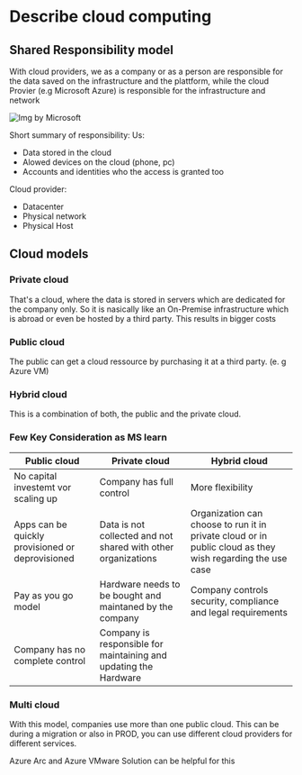 # Describe cloud computing

## Shared Responsibility model
With cloud providers, we as a company or as a person are responsible for the data saved on the infrastructure and the plattform, while the cloud Provier (e.g Microsoft Azure) is responsible for the infrastructure and network

![Img by Microsoft](https://learn.microsoft.com/en-us/training/wwl-azure/describe-cloud-compute/media/shared-responsibility-b3829bfe.svg)

Short summary of responsibility:
Us:
- Data stored in the cloud
- Alowed devices on the cloud (phone, pc)
- Accounts and identities who the access is granted too

Cloud provider:
- Datacenter
- Physical network
- Physical Host

## Cloud models
### Private cloud
That's a cloud, where the data is stored in servers which are dedicated for the company only. So it is nasically like an On-Premise infrastructure which is abroad or even be hosted by a third party.
This results in bigger costs

### Public cloud
The public can get a cloud ressource by purchasing it at a third party. (e. g Azure VM)

### Hybrid cloud
This is a combination of both, the public and the private cloud.

### Few Key Consideration as MS learn
| Public cloud                                     | Private cloud                                                    | Hybrid cloud                                                                                              |
| ------------------------------------------------ | ---------------------------------------------------------------- | --------------------------------------------------------------------------------------------------------- |
| No capital investemt vor scaling up              | Company has full control                                         | More flexibility                                                                                          |
| Apps can be quickly provisioned or deprovisioned | Data is not collected and not shared with other organizations    | Organization can choose to run it in private cloud or in public cloud as they wish regarding the use case |
| Pay as you go model                              | Hardware needs to be bought and maintaned by the company         | Company controls security, compliance and legal requirements                                              |
| Company has no complete control                  | Company is responsible for maintaining and updating the Hardware |                                                                                                           |

### Multi cloud
With this model, companies use more than one public cloud. This can be during a migration or also in PROD, you can use different cloud providers for different services.

Azure Arc and Azure VMware Solution can be helpful for this